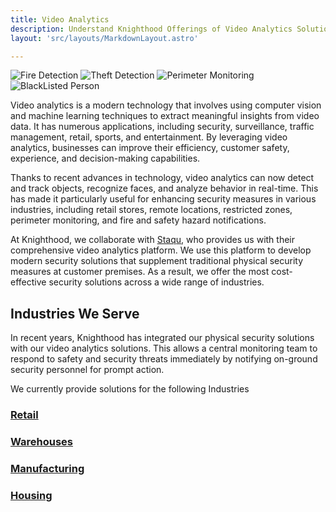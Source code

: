 ```yaml
---
title: Video Analytics 
description: Understand Knighthood Offerings of Video Analytics Solutions offered along with Physical Security for our Customers
layout: 'src/layouts/MarkdownLayout.astro'

---
```


<div class="grid grid-cols-4 gap-3">
<img src="/fireai.jpg" alt="Fire Detection"/>
<img src="/theft.jpg" alt="Theft Detection"/>
<img src="/peri.jpg" alt="Perimeter Monitoring"/>
<img src="/black.jpg" alt="BlackListed Person"/>
</div>



Video analytics is a modern technology that involves using computer vision and machine learning techniques to extract meaningful insights from video data. It has numerous applications, including security, surveillance, traffic management, retail, sports, and entertainment. By leveraging video analytics, businesses can improve their efficiency, customer safety, experience, and decision-making capabilities.

Thanks to recent advances in technology, video analytics can now detect and track objects, recognize faces, and analyze behavior in real-time. This has made it particularly useful for enhancing security measures in various industries, including retail stores, remote locations, restricted zones, perimeter monitoring, and fire and safety hazard notifications.

At Knighthood, we collaborate with [Staqu](https://www.staqu.com), who provides us with their comprehensive video analytics platform. We use this platform to develop modern security solutions that supplement traditional physical security measures at customer premises. As a result, we offer the most cost-effective security solutions across a wide range of industries.

## Industries We Serve

In recent years, Knighthood has integrated our physical security solutions with our video analytics solutions. This allows a central monitoring team to respond to safety and security threats immediately by notifying on-ground security personnel for prompt action.

We currently provide solutions for the following Industries

### [Retail](video_analytics/retail)
### [Warehouses](video_analytics/warehouse)
### [Manufacturing](video_analytics/manufacturing)
### [Housing](video_analytics/housing) 

